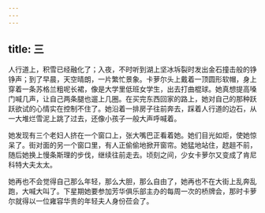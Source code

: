 ```yaml
---
---
---
```

title: 三
---




人行道上，积雪已经融化了；入夜，不时听到湖上坚冰坼裂时发出金石撞击般的铮铮声；到了早晨，天空晴朗，一片繁忙景象。卡萝尔头上戴着一顶圆形软帽，身上穿着一条苏格兰粗呢长裙，像是大学里低班女学生，出去打曲棍球。她真想提高嗓门喊几声，让自己两条腿也遛上几圈。在买完东西回家的路上，她对自己的那种跃跃欲试的心情实在控制不住了。她沿着一排房子往前奔去，踩着人行道的边石，从一大堆烂雪泥上跳了过去，还像小孩子一般大声呼喊着。

她发现有三个老妇人挤在一个窗口上，张大嘴巴正看着她。她们目光如炬，使她惊呆了。街对面的另一个窗口里，有人正偷偷地掀开窗帘。她猛地站住，趑趄不前，随后她换上慢条斯理的步伐，继续往前走去。顷刻之间，少女卡萝尔又变成了肯尼科特大夫太太。

她再也不会觉得自己那么年轻，那么大胆，那么自由了，她再也不在大街上乱奔乱跑，大喊大叫了。下星期她要参加芳华俱乐部主办的每周一次的桥牌会，那时卡萝尔就得以一位雍容华贵的年轻夫人身份莅会了。